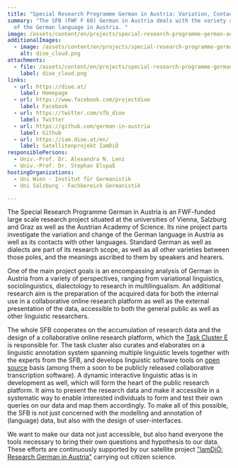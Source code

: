 ```yaml
---
title: "Special Research Programme German in Austria: Variation, Contact, Perception"
summary: "The SFB (FWF F 60) German in Austria deals with the variety and change
  of the German language in Austria. "
image: /assets/content/en/projects/special-research-programme-german-austria-variation-contact-perception/dioe-center-type-sfb-ger.png
additionalImages:
  - image: /assets/content/en/projects/special-research-programme-german-austria-variation-contact-perception/additionalImages/dioe_cloud.png
    alt: dioe_cloud.png
attachments:
  - file: /assets/content/en/projects/special-research-programme-german-austria-variation-contact-perception/attachments/dioe_cloud.png
    label: dioe_cloud.png
links:
  - url: https://dioe.at/
    label: Homepage
  - url: https://www.facebook.com/projectdioe
    label: Facebook
  - url: https://twitter.com/sfb_dioe
    label: Twitter
  - url: https://github.com/german-in-austria
    label: Github
  - url: https://iam.dioe.at/en/
    label: Satellitenprojekt IamDiÖ
responsiblePersons:
  - Univ.-Prof. Dr. Alexandra N. Lenz
  - Univ.-Prof. Dr. Stephan Elspaß
hostingOrganizations:
  - Uni Wien - Institut für Germanistik
  - Uni Salzburg - Fachbereich Germanistik

---
```

The Special Research Programme German in Austria is an FWF-funded large scale research project situated at the universities of Vienna, Salzburg and Graz as well as the Austrian Academy of Science. Its nine project parts investigate the variation and change of the German language in Austria as well as its contacts with other languages. Standard German as well as dialects are part of its research scope, as well as all other varieties between those poles, and the meanings ascribed to them by speakers and hearers.

One of the main project goals is an encompassing analysis of German in Austria from a variety of perspectives, ranging from variational linguistics, sociolinguistics, dialectology to research in multilingualism. An additional research aim is the preparation of the acquired data for both the internal use in a collaborative online research platform as well as the external presentation of the data, accessible to both the general public as well as other linguistic researchers.

The whole SFB cooperates on the accumulation of research data and the design of a collaborative online research platform, which the [Task Cluster E](https://dioe.at/en/projects/task-cluster-e-research-platform/) is responsible for. The task cluster also curates and elaborates on a linguistic annotation system spanning multiple linguistic levels together with the experts from the SFB, and develops linguistic software tools on [open source](https://github.com/german-in-austria/) basis (among them a soon to be publicly released collaborative transcription software). A dynamic interactive linguistic atlas is in development as well, which will form the heart of the public research platform. It aims to present the research data and make it accessible in a systematic way to enable interested individuals to form and test their own queries on our data and map them accordingly. To make all of this possible, the SFB is not just concerned with the modelling and annotation of (language) data, but also with the design of user-interfaces.

We want to make our data not just accessible, but also hand everyone the tools necessary to bring their own questions and hypothesis to our data. These efforts are continuously supported by our satellite project ["IamDiÖ: Research German in Austria"](https://iam.dioe.at/en/) carrying out citizen science.
